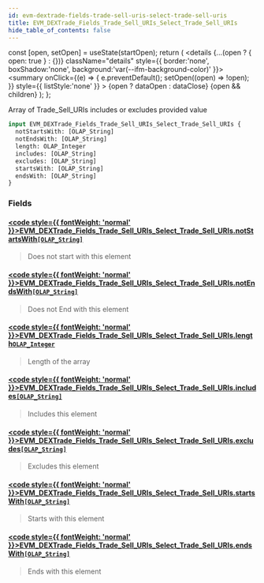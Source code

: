 ```yaml
---
id: evm-dextrade-fields-trade-sell-uris-select-trade-sell-uris
title: EVM_DEXTrade_Fields_Trade_Sell_URIs_Select_Trade_Sell_URIs
hide_table_of_contents: false
---
```







  const [open, setOpen] = useState(startOpen);
  return (
    <details {...(open ? { open: true } : {})} className="details" style={{ border:'none', boxShadow:'none', background:'var(--ifm-background-color)' }}>
      <summary
        onClick={(e) => {
          e.preventDefault();
          setOpen((open) => !open);
        }}
        style={{ listStyle:'none' }}
      >
      {open ? dataOpen : dataClose}
      </summary>
      {open && children}
    </details>
  );
};




Array of Trade_Sell_URIs includes or excludes provided value


```graphql
input EVM_DEXTrade_Fields_Trade_Sell_URIs_Select_Trade_Sell_URIs {
  notStartsWith: [OLAP_String]
  notEndsWith: [OLAP_String]
  length: OLAP_Integer
  includes: [OLAP_String]
  excludes: [OLAP_String]
  startsWith: [OLAP_String]
  endsWith: [OLAP_String]
}
```




### Fields

#### [<code style={{ fontWeight: 'normal' }}>EVM_DEXTrade_Fields_Trade_Sell_URIs_Select_Trade_Sell_URIs.<b>notStartsWith</b></code>](#)<Bullet />[`[OLAP_String]`](/docs/graphql-reference/inputs/olap-string) <Badge class="secondary" text="list"/> <Badge class="secondary" text="input"/>
> Does not start with this element
> 

#### [<code style={{ fontWeight: 'normal' }}>EVM_DEXTrade_Fields_Trade_Sell_URIs_Select_Trade_Sell_URIs.<b>notEndsWith</b></code>](#)<Bullet />[`[OLAP_String]`](/docs/graphql-reference/inputs/olap-string) <Badge class="secondary" text="list"/> <Badge class="secondary" text="input"/>
> Does not End with this element
> 

#### [<code style={{ fontWeight: 'normal' }}>EVM_DEXTrade_Fields_Trade_Sell_URIs_Select_Trade_Sell_URIs.<b>length</b></code>](#)<Bullet />[`OLAP_Integer`](/docs/graphql-reference/inputs/olap-integer) <Badge class="secondary" text="input"/>
> Length of the array
> 

#### [<code style={{ fontWeight: 'normal' }}>EVM_DEXTrade_Fields_Trade_Sell_URIs_Select_Trade_Sell_URIs.<b>includes</b></code>](#)<Bullet />[`[OLAP_String]`](/docs/graphql-reference/inputs/olap-string) <Badge class="secondary" text="list"/> <Badge class="secondary" text="input"/>
> Includes this element
> 

#### [<code style={{ fontWeight: 'normal' }}>EVM_DEXTrade_Fields_Trade_Sell_URIs_Select_Trade_Sell_URIs.<b>excludes</b></code>](#)<Bullet />[`[OLAP_String]`](/docs/graphql-reference/inputs/olap-string) <Badge class="secondary" text="list"/> <Badge class="secondary" text="input"/>
> Excludes this element
> 

#### [<code style={{ fontWeight: 'normal' }}>EVM_DEXTrade_Fields_Trade_Sell_URIs_Select_Trade_Sell_URIs.<b>startsWith</b></code>](#)<Bullet />[`[OLAP_String]`](/docs/graphql-reference/inputs/olap-string) <Badge class="secondary" text="list"/> <Badge class="secondary" text="input"/>
> Starts with this element
> 

#### [<code style={{ fontWeight: 'normal' }}>EVM_DEXTrade_Fields_Trade_Sell_URIs_Select_Trade_Sell_URIs.<b>endsWith</b></code>](#)<Bullet />[`[OLAP_String]`](/docs/graphql-reference/inputs/olap-string) <Badge class="secondary" text="list"/> <Badge class="secondary" text="input"/>
> Ends with this element
> 



